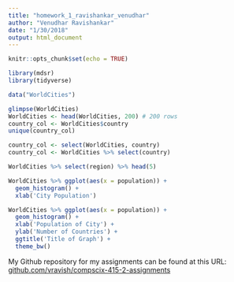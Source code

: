 ```yaml
---
title: "homework_1_ravishankar_venudhar"
author: "Venudhar Ravishankar"
date: "1/30/2018"
output: html_document
---
```


```r
knitr::opts_chunk$set(echo = TRUE)

library(mdsr)
library(tidyverse)

data("WorldCities")
```

```r
glimpse(WorldCities)
WorldCities <- head(WorldCities, 200) # 200 rows
country_col <- WorldCities$country
unique(country_col)
```

```r
country_col <- select(WorldCities, country)
country_col <- WorldCities %>% select(country)

WorldCities %>% select(region) %>% head(5)
```

```r
WorldCities %>% ggplot(aes(x = population)) + 
  geom_histogram() + 
  xlab('City Population')
```

```r
WorldCities %>% ggplot(aes(x = population)) + 
  geom_histogram() + 
  xlab('Population of City') + 
  ylab('Number of Countries') +
  ggtitle('Title of Graph') + 
  theme_bw()
```

My Github repository for my assignments can be found at this URL: [github.com/vravish/compscix-415-2-assignments](github.com/vravish/compscix-415-2-assignments)